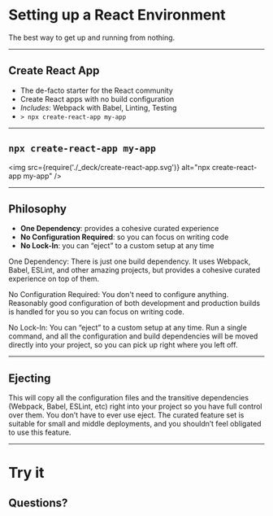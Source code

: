

# Setting up a React Environment

The best way to get up and running from nothing.

---

## Create React App

<Steps>

* The de-facto starter for the React community
* Create React apps with no build configuration
* _Includes_: Webpack with Babel, Linting, Testing
* `> npx create-react-app my-app`

</Steps>

---

## `npx create-react-app my-app`

<img src={require('./_deck/create-react-app.svg')} alt="npx create-react-app my-app" />

---

## Philosophy

<Steps>

* **One Dependency**: provides a cohesive curated experience
* **No Configuration Required**: so you can focus on writing code
* **No Lock-In**: you can “eject” to a custom setup at any time

</Steps>

<Notes>

One Dependency: There is just one build dependency. It uses Webpack, Babel, ESLint, and other amazing projects, but provides a cohesive curated experience on top of them.

No Configuration Required: You don't need to configure anything. Reasonably good configuration of both development and production builds is handled for you so you can focus on writing code.

No Lock-In: You can “eject” to a custom setup at any time. Run a single command, and all the configuration and build dependencies will be moved directly into your project, so you can pick up right where you left off.

</Notes>

---

## Ejecting

<Half>
This will copy all the configuration files and the transitive dependencies (Webpack, Babel, ESLint, etc) right into your project so you have full control over them.
</Half>

<Notes>
You don’t have to ever use eject. The curated feature set is suitable for small and middle deployments, and you shouldn’t feel obligated to use this feature.
</Notes>

---

# Try it
## Questions?
